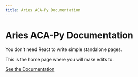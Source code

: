 ```yaml
---
title: Aries ACA-Py Documentation
---
```


# Aries ACA-Py Documentation

<!-- import clsx from "clsx";

  const { siteConfig } = useDocusaurusContext();
  return (
    <header className={clsx("hero hero--primary", styles.heroBanner)}>
      <div className="container">
        <h1 className="hero__title">{siteConfig.title}</h1>
        <p className="hero__subtitle">{siteConfig.tagline}</p>
        <div className={styles.buttons}>
          <Link className="button button--secondary button--lg" to="/docs">
            See the Documentation
          </Link>
        </div>
      </div>
    </header>
  );
};

<HomepageHeader />

--- -->

You don't need React to write simple standalone pages.

This is the home page where you will make edits to.

[See the Documentation](/docs)

